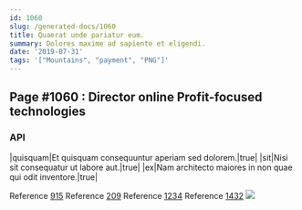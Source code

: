 ```yaml
---
id: 1060
slug: /generated-docs/1060
title: Quaerat unde pariatur eum.
summary: Dolores maxime ad sapiente et eligendi.
date: '2019-07-31'
tags: '["Mountains", "payment", "PNG"]'
---
```


## Page #1060 : Director online Profit-focused technologies
### API

|quisquam|Et quisquam consequuntur aperiam sed dolorem.|true|
|sit|Nisi sit consequatur ut labore aut.|true|
|ex|Nam architecto maiores in non quae qui odit inventore.|true|

Reference [915](/915)
Reference [209](/209)
Reference [1234](/1234)
Reference [1432](/1432)
![](/assets/cats-0.jpg)


